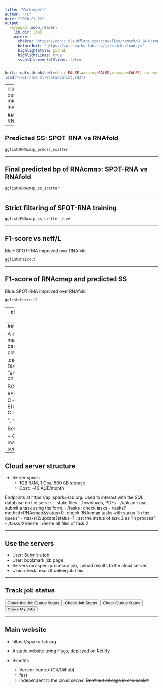 ```yaml
---
title: "Workreport"
author: "TC"
date: "2020-01-22"
output:
  xaringan::moon_reader:
    lib_dir: libs
    nature:
      chakra: "https://cdnjs.cloudflare.com/ajax/libs/remark/0.14.0/remark.min.js"
      beforeInit: "https://api.sparks-lab.org/js/sparkscloud.js"
      highlightStyle: github
      highlightLines: true
      countIncrementalSlides: false
---
```


```r
knitr::opts_chunk$set(echo = FALSE,warning=FALSE,message=FALSE, cache= TRUE, fig.align="center", fig.height=5, fig.width=9)
load("~/GIT/rna_ml/rdata/gglist.rda")
```



---
class: center middle inverse 

## RNAcmap


---

## Predicted SS: SPOT-RNA vs RNAfold


```r
gglist$RNAcmap_predss_scatter
```



---

## Final predicted bp of RNAcmap: SPOT-RNA vs RNAfold


```r
gglist$RNAcmap_ss_scatter
```


---

## Strict filtering of SPOT-RNA training 


```r
gglist$RNAcmap_ss_scatter_five
```

---

## F1-score vs neff/L

Blue: SPOT-RNA improved over RNAfold

```r
gglist$haircut
```


---

## F1-score of RNAcmap and predicted SS

Blue: SPOT-RNA improved over RNAfold

```r
gglist$haircut2
```

---
class: center middle inverse 

## Webserver


---
## Structure

A centralized job management server based on Google cloud platform.

.center[
```r

DiagrammeR::mermaid(
"graph TB
A(Servers on aspen) --- C(Cloud)

B(Servers on gowonda) --- C


C --- D(User1)
C --- E(User2)
C --- F(User3)
C --- G(User4)

", height= 300
)
```
]

Benefits

- Centralized task management
- Simpler server set up.


---

## Cloud server structure

- Server specs:
  - 1GB RAM, 1 Cpu, 500 GB storage
  - Cost: ~40 AUD/month
  

Endpoints at https://api.sparks-lab.org. Used to interact with the SQL database on the server.
- static files : Downloads, PDFs
-  /upload : user submit a task using the form.
-  /tasks : check tasks 
-  /tasks?method=RNAcmap&status=0 : check RNAcmap tasks with status "in the queue"
-  /tasks/2/update?status=1 : set the status of task 2 as "in process"
-  /tasks/2/delete : delete all files of task 2




---

## Use the servers

- User: Submit a job
- User: bookmark job page
- Servers on aspen: process a job, upload results to the cloud server
- User: check result & delete job files

---

## Track job status

<button onClick="checkqueue('https://api.sparks-lab.org/tasks')"> Check the Job Queue Status </button>
<button onClick="checkthisjob('https://api.sparks-lab.org/tasks?id=45')"> Check Job Status  </button>
<button onClick="checkqueue('https://api.sparks-lab.org/tasks')"> Check Queue Status </button>
<button onClick="checkmyjobs('https://api.sparks-lab.org/tasks?info=132.234.113.205')"> Check My Jobs </button>

<div id="queueinfo"></div>

---

## Main website

- https://sparks-lab.org

- A static website using Hugo, deployed on Netlify

- Benefits
    - Version control (Git/Github)
    - fast
    - Independent to the cloud server. ~~Don't put all eggs in one basket~~